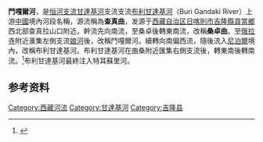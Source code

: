 '''鬥嘎爾河'''，是[[恒河|恒河]][[支流|支流]][[甘達基河|甘達基河]]支流{{link-en|特耳蘇里河|Trishuli River}}支流[[布利甘達基河|布利甘達基河]]（Buri Gandaki River）上游[[中國|中國]]境內河段名稱，源流稱為'''查真曲'''，发源于[[西藏自治区|西藏自治区]][[日喀則市|日喀則市]][[吉隆縣|吉隆縣]][[貢當鄉|貢當鄉]]西北部查真拉山口附近。幹流先向南流，至桑卓後轉東南流，改稱'''桑卓曲'''。至[[俄拉寺|俄拉寺]]附近滙集左側支流[[娘河|娘河]]後，改稱鬥嘎爾河。續轉向南偏西流，隨後流入[[尼泊爾|尼泊爾]]境內，改稱布利甘達基河。布利甘達基河在曲桑附近匯集右側支流後，轉東南後轉南流。<ref>{{Cite web |url=http://map.ps123.net/china/UploadFile/201409/2014092306464662.jpg |title=吉隆縣地圖 |accessdate=2015-02-15 |archive-date=2015-02-15 |archive-url=https://web.archive.org/web/20150215045714/http://map.ps123.net/china/UploadFile/201409/2014092306464662.jpg |dead-url=no }}</ref>布利甘達基河最終注入特耳蘇里河。

==参考资料==
{{reflist}}

{{西南边境诸河}}

[[Category:西藏河流|Category:西藏河流]]
[[Category:甘達基河|Category:甘達基河]]
[[Category:吉隆县|Category:吉隆县]]